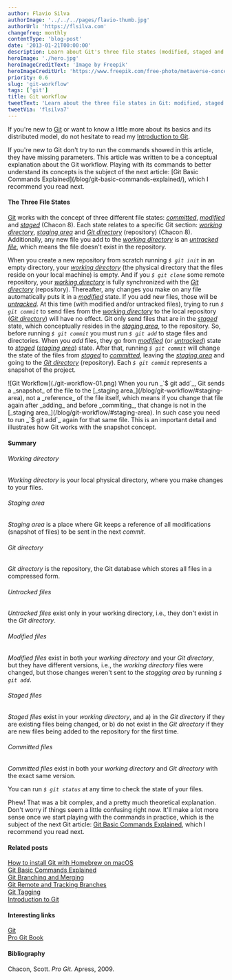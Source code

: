 ```yaml
---
author: Flavio Silva
authorImage: '../../../pages/flavio-thumb.jpg'
authorUrl: 'https://flsilva.com'
changefreq: monthly
contentType: 'blog-post'
date: '2013-01-21T00:00:00'
description: Learn about Git's three file states (modified, staged and committed), and its three corresponding sections (working directory, staging area and Git directory).
heroImage: './hero.jpg'
heroImageCreditText: 'Image by Freepik'
heroImageCreditUrl: 'https://www.freepik.com/free-photo/metaverse-concept-collage-design_27989408.htm#query=portal%20astronaut&position=11&from_view=search&track=ais'
priority: 0.6
slug: 'git-workflow'
tags: ['git']
title: Git workflow
tweetText: 'Learn about the three file states in Git: modified, staged and committed.'
tweetVia: 'flsilva7'
---
```



If you're new to [Git](http://git-scm.com/) or want to know a little more about its basics and its distributed
model, do not hesitate to read my [Introduction to Git](/blog/introducing-git/).

<WarningBox>
  If you're new to Git don't try to run the commands showed in this article, they have missing
  parameters. This article was written to be a conceptual explanation about the Git workflow.
  Playing with its commands to better understand its concepts is the subject of the next article:
  [Git Basic Commands Explained](/blog/git-basic-commands-explained/), which I recommend you read
  next.
</WarningBox>

#### The Three File States

[Git](http://git-scm.com/) works with the concept of three different file states: [_committed_](/blog/git-workflow/#committed-files), [_modified_](/blog/git-workflow/#modified-files) and [_staged_](/blog/git-workflow/#staged-files) (Chacon 8).
Each state relates to a specific Git section: [_working directory_](/blog/git-workflow/#working-directory), [_staging area_](/blog/git-workflow/#staging-area) and [_Git directory_](/blog/git-workflow/#git-directory) (repository) (Chacon 8).
Additionally, any new file you add to the [_working directory_](/blog/git-workflow/#working-directory) is an [_untracked file_](/blog/git-workflow/#untracked-files), which means the file doesn't exist in the repository.

When you create a new repository from scratch running _`$ git init`_ in an empty directory, your [_working directory_](/blog/git-workflow/#working-directory) (the physical directory that the files reside on your local machine) is empty.
And if you _`$ git clone`_ some remote repository, your [_working directory_](/blog/git-workflow/#working-directory) is fully synchronized with the [_Git directory_](/blog/git-workflow/#git-directory) (repository).
Thereafter, any changes you make on any file automatically puts it in a [_modified_](/blog/git-workflow/#modified-files) state.
If you add new files, those will be [_untracked_](/blog/git-workflow/#untracked-files).
At this time (with modified and/or untracked files), trying to run _`$ git commit`_ to send files from the [_working directory_](/blog/git-workflow/#working-directory) to the local repository ([_Git directory_](/blog/git-workflow/#git-directory)) will have no effect.
Git only send files that are in the [_staged_](/blog/git-workflow/#staged-files) state, which conceptually resides in the [_staging area_](/blog/git-workflow/#staging-area), to the repository.
So, before running _`$ git commit`_ you must run _`$ git add`_ to stage files and directories.
When you _add_ files, they go from [_modified_](/blog/git-workflow/#modified-files) (or [_untracked_](/blog/git-workflow/#untracked-files)) state to [_staged_](/blog/git-workflow/#staged-files) ([_staging area_](/blog/git-workflow/#staging-area)) state.
After that, running _`$ git commit`_ will change the state of the files from [_staged_](/blog/git-workflow/#staged-files) to [_committed_](/blog/git-workflow/#committed-files), leaving the [_staging area_](/blog/git-workflow/#staging-area) and going to the [_Git directory_](/blog/git-workflow/#git-directory) (repository).
Each _`$ git commit`_ represents a snapshot of the project.

<ImageWithCaption caption="Git Workflow (Chacon 8)">
  ![Git Workflow](./git-workflow-01.png)
</ImageWithCaption>

<WarningBox>
  When you run _`$ git add`_, Git sends a _snapshot_ of the file to the [_staging
  area_](/blog/git-workflow/#staging-area), not a _reference_ of the file itself, which means if you
  change that file again after _adding_ and before _commiting_, that change is not in the [_staging
  area_](/blog/git-workflow/#staging-area). In such case you need to run _`$ git add`_ again for that
  same file. This is an important detail and illustrates how Git works with the snapshot concept.
</WarningBox>

#### Summary

###### Working directory

_Working directory_ is your local physical directory, where you make changes to your files.

###### Staging area

_Staging area_ is a place where Git keeps a reference of all modifications (snapshot of files) to be sent in the next _commit_.

###### Git directory

_Git directory_ is the repository, the Git database which stores all files in a compressed form.

###### Untracked files

_Untracked files_ exist only in your working directory, i.e., they don't exist in the _Git directory_.

###### Modified files

_Modified files_ exist in both your _working directory_ and your _Git directory_, but they have different versions, i.e., the _working directory_ files were changed, but those changes weren't sent to the _stagging area_ by running _`$ git add`_.

###### Staged files

_Staged files_ exist in your _working directory_, and a) in the _Git directory_ if they are existing files being changed, or b) do not exist in the _Git directory_ if they are new files being added to the repository for the first time.

###### Committed files

_Committed files_ exist in both your _working directory_ and _Git directory_ with the exact same version.

You can run _`$ git status`_ at any time to check the state of your files.

Phew! That was a bit complex, and a pretty much theoretical explanation.
Don't worry if things seem a little confusing right now.
It'll make a lot more sense once we start playing with the commands in practice, which is the subject of the next Git article: [Git Basic Commands Explained](/blog/git-basic-commands-explained/), which I recommend you read next.

#### Related posts

[How to install Git with Homebrew on macOS](/blog/how-to-install-git-with-homebrew-on-macos/)<br />
[Git Basic Commands Explained](/blog/git-basic-commands-explained/)<br />
[Git Branching and Merging](/blog/git-branching-and-merging/)<br />
[Git Remote and Tracking Branches](/blog/git-remote-and-tracking-branches/)<br />
[Git Tagging](/blog/git-tagging/)<br />
[Introduction to Git](/blog/introducing-git/)

#### Interesting links

[Git](http://git-scm.com/)<br />
[Pro Git Book](https://git-scm.com/book/en/v2)

#### Bibliography

Chacon, Scott. _Pro Git_. Apress, 2009.
